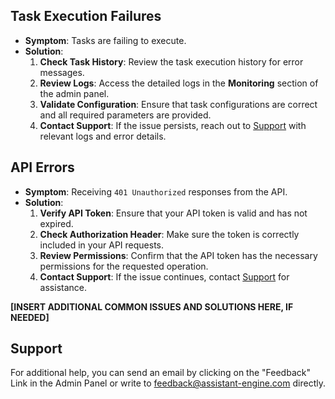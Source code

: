 ## **Task Execution Failures**

- **Symptom**: Tasks are failing to execute.
- **Solution**:
  1. **Check Task History**: Review the task execution history for error messages.
  2. **Review Logs**: Access the detailed logs in the **Monitoring** section of the admin panel.
  3. **Validate Configuration**: Ensure that task configurations are correct and all required parameters are provided.
  4. **Contact Support**: If the issue persists, reach out to [Support](feedback@assistant-engine.com) with relevant logs and error details.

## **API Errors**

- **Symptom**: Receiving `401 Unauthorized` responses from the API.
- **Solution**:
  1. **Verify API Token**: Ensure that your API token is valid and has not expired.
  2. **Check Authorization Header**: Make sure the token is correctly included in your API requests.
  3. **Review Permissions**: Confirm that the API token has the necessary permissions for the requested operation.
  4. **Contact Support**: If the issue continues, contact [Support](feedback@assistant-engine.com) for assistance.

**[INSERT ADDITIONAL COMMON ISSUES AND SOLUTIONS HERE, IF NEEDED]**

## **Support**

For additional help, you can send an email by clicking on the "Feedback" Link in the Admin Panel or write to [feedback@assistant-engine.com](feedback@assistant-engine.com) directly.